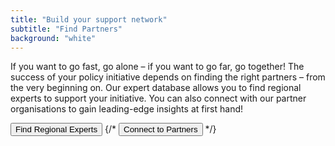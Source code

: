 ```yaml
---
title: "Build your support network"
subtitle: "Find Partners"
background: "white"
---
```



If you want to go fast, go alone – if you want to go far, go together! The success of your policy initiative
depends on finding the right partners – from the very beginning on. Our expert database allows you to find
regional experts to support your initiative. You can also connect with our partner organisations to gain
leading-edge insights at first hand!

<ButtonGroup>
    <Button href='https://oerworldmap.org/resource/?filter.about.keywords=%5B%22policy+advisor%22%5D&filter.about.%40type=%22Person%22'>Find Regional Experts</Button>
    {/*     <Button href='/'>Connect to Partners</Button> */}
</ButtonGroup>